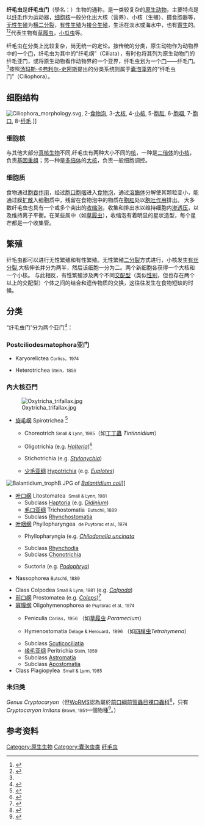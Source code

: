 {{Automatic Taxobox
| fossil_range = {{fossilrange|630|0|[[埃迪卡拉纪|埃迪卡拉纪]]至今}}
| image = Haeckel Ciliata.jpg
| image_caption = [[恩斯特·海克尔|恩斯特·海克尔]]所著的《[[自然界的艺术形态|自然界的艺术形态]]》中纤毛纲动物图片
| display parents=5
| taxon=Ciliophora
| authority=[[Doflein|Doflein]], 1901
}}
'''纤毛虫'''是'''纤毛虫门'''（學名：{{lang|la|Ciliophora}}）生物的通称，是一类较复杂的[[原生动物|原生动物]]，主要特点是以[[纤毛|纤毛]]作为运动器，[[细胞核|细胞核]]一般分化出大核（营养）、小核（生殖）、摄食胞器等，[[无性生殖|无性生殖]]为[[横二分裂|横二分裂]]，[[有性生殖|有性生殖]]为[[接合生殖|接合生殖]]，生活在淡水或海水中，也有[[寄生|寄生]]的。<ref>{{Cite web |url=http://www.blueanimalbio.com/wujizhui/yuansheng/xianmao.htm |title=蓝色动物学：纤毛纲 |access-date=2012-02-20 |archive-date=2020-03-26 |archive-url=https://web.archive.org/web/20200326010829/http://www.blueanimalbio.com/wujizhui/yuansheng/xianmao.htm |dead-url=no }}</ref><ref name="普通动物学">{{cite book zh |author=刘凌云 郑光美 |title=《普通动物学》|format=M |edition=4 |location=北京 |publisher=高等教育出版社|date=2009 |pages= |id= ISBN 978-7-04-026713-6}}</ref>代表生物有[[草履虫|草履虫]]，[[小瓜虫|小瓜虫]]等。

纤毛虫在分类上比较复杂，尚无统一的定论。按传统的分类，原生动物作为动物界中的一个[[门_(生物)|门]]，纤毛虫为其中的“纤毛纲”（Ciliata），有时也将其列为原生动物门的纤毛亚门，或将原生动物看作动物界的一个亚界，纤毛虫划为一个[[门_(生物)|门]]——纤毛门。<ref name="普通动物学"/>按照[[汤玛斯·卡弗利尔-史密斯|汤玛斯·卡弗利尔-史密斯]]提出的分类系统则属于[[囊泡藻界|囊泡藻界]]的“纤毛虫门”（Ciliophora）。

== 细胞结构 ==
[[File:Ciliophora_morphology.svg|thumb]], 2-[[食物泡|食物泡]], 3-[[大核|大核]], 4-[[小核|小核]], 5-[[胞肛|胞肛]], 6-[[胞咽|胞咽]], 7-[[胞口|胞口]], 8-[[纤毛|纤毛]].]]
===细胞核===
与其他大部分[[真核生物|真核生物]]不同,纤毛虫有两种大小不同的[[细胞核|核]]，一种是[[二倍体|二倍体]]的[[小核|小核]]，负责[[基因重组|基因重组]]；另一种是[[多倍体|多倍体]]的[[大核|大核]]，负责一般细胞调控。

===细胞质===
食物通过[[胞吞作用|胞吞作用]]，经过[[胞口|胞口]][[胞咽|胞咽]]进入[[食物泡|食物泡]]，通过[[溶酶体|溶酶体]]分解使其颗粒变小，能通过膜[[扩散|扩散]]入细胞质中，残留在食物泡中的物质在[[胞肛|胞肛]]处以[[胞吐作用|胞吐作用]]排出。
大多数纤毛虫也具有一个或多个突出的[[收缩泡|收缩泡]]，收集和排出水以维持细胞内[[渗透压|渗透压]]，以及维持离子平衡。在某些属中（如[[草履虫|草履虫]]），收缩泡有着明显的星状造型，每个星芒都是一个收集管。

== 繁殖 ==
纤毛虫都可以进行无性繁殖和有性繁殖。无性繁殖[[二分裂|二分裂]]方式进行，小核发生[[有丝分裂|有丝分裂]],大核伸长并分为两半，然后该细胞一分为二。两个新细胞各获得一个大核和一个小核。
与此相反，有性繁殖涉及两个不同[[交配型|交配型]]（类似[[性别|性别]]，但也存在两个以上的交配型）个体之间的结合和遗传物质的交换，这往往发生在食物短缺的时候。

== 分类 ==

“纤毛虫门”分为两个亚门<ref name=WoRMS_11>{{cite WoRMS |id=11 |title=Ciliophora }}</ref>：
===Postciliodesmatophora亚门===
*{{link-en|核残迹纲|Karyorelictea}}  Karyorelictea  <small>Corliss，1974</small>
*{{link-en|异毛纲|Heterotrich}}  Heterotrichea   <small>Stein，1859</small>

===內大核亞門===
[[File:Oxytricha_trifallax.jpg|thumb]]
* [[旋毛纲|旋毛纲]] Spirotrichea {{small|Butschli, 1889}}<ref>{{cite encyclopedia |encyclopedia=中国生物物种名录 |edition=2013版 |year=2013 |url=http://base.sp2000.cn/colchina_c13/browse_taxa.php |language=zh-hans |title=存档副本 |access-date=2013-11-15 |archive-date=2016-04-11 |archive-url=https://web.archive.org/web/20160411040223/http://base.sp2000.cn/colchina_c13/browse_taxa.php |dead-url=yes }}</ref>
** {{link-en|环毛亚纲|Choreotrich}}  Choreotrich <small>Small & Lynn, 1985</small>（如[[丁丁蟲|丁丁蟲]] ''Tintinnidium''）
** {{link-en|寡毛纲 (纤毛虫)|Oligotrichia|寡毛亚纲}} Oligotrichia (e.g. ''[[Halteria|Halteria]]'')<ref>{{cite web |url=http://www2.ouc.edu.cn/akfs/Sub_index.asp?id=1&tab=news_display&NewsID=149 |title=原生动物学研究室本年度基金申请获丰收 |date=2013-01-07 |language=zh-hans |accessdate=2013-11-15 |archive-date=2015-06-10 |archive-url=https://web.archive.org/web/20150610222637/http://www2.ouc.edu.cn/akfs/Sub_index.asp?id=1&tab=news_display&NewsID=149 |dead-url=yes }}</ref>
** {{link-en|排毛亚纲|Stichotrich}} Stichotrichia (e.g. ''[[Stylonychia|Stylonychia]]'')
** [[少毛亚纲|少毛亚纲]] [[Hypotrich|Hypotrich]]ia (e.g. ''[[Euplotes|Euplotes]]'')
[[File:Balantidium_trophB.JPG|thumb]] of ''[[Balantidium_coli|Balantidium coli]]'']]
* [[叶口纲|叶口纲]] Litostomatea  <small>Small & Lynn, 1981</small>
** Subclass [[Haptoria|Haptoria]] (e.g. ''[[Didinium|Didinium]]'')
** [[毛口亚纲|毛口亚纲]] Trichostomatia  <small>Butschli, 1889</small>
** Subclass [[Rhynchostomatia|Rhynchostomatia]]
* [[叶咽纲|叶咽纲]] Phyllopharyngea  <small>de Puytorac et al., 1974</small>
** {{link-en|叶咽亚纲|Phyllopharyngia}} Phyllopharyngia (e.g. ''[[Chilodonella_uncinata|Chilodonella uncinata]]''
** Subclass [[Rhynchodia|Rhynchodia]]
** Subclass [[Chonotrich|Chonotrich]]ia
** {{link-en|吸管亚纲|Suctoria}} Suctoria (e.g. ''[[Podophrya|Podophrya]]'')
* {{link-en|篮口纲|Nassophorea}} Nassophorea <small>Butschli, 1889</small>
* Class Colpodea <small>Small & Lynn, 1981</small> (e.g. ''[[Colpoda|Colpoda]]'')
* [[前口纲|前口纲]] Prostomatea (e.g. ''[[Coleps|Coleps]]'')<ref name="pmid18070326">{{cite journal |author=Kim JS, Jeong HJ, Lynn DH, Park JY, Lim YW, Shin W |title=''Balanion masanensis'' n. sp. (Ciliophora: Prostomatea) from the coastal waters of Korea: morphology and small subunit ribosomal RNA gene sequence |journal=Journal of Eukaryotic Microbiology |volume=54 |issue=6 |pages=482–94 |year=2007 |pmid=18070326 |doi=10.1111/j.1550-7408.2007.00290.x}}</ref>
* [[寡膜纲|寡膜纲]] Oligohymenophorea <small>de Puytorac et al., 1974</small>
** {{link-en|咽膜亚纲|Peniculid}} Peniculia  <small>Corliss，1956</small> （如[[草履虫|草履虫]] ''Paramecium''）
** {{link-en|膜口亚纲|Hymenostome}} Hymenostomatia  <small>Delage & Herouard，1896</small> （如[[四膜虫|四膜虫]]''Tetrahymena''）
** Subclass [[Scuticociliate|Scuticociliatia]]
** [[缘毛亚纲|缘毛亚纲]] Peritrichia <small>Stein, 1859</small>
** Subclass [[Astome|Astromatia]]
** Subclass [[Apostome|Apostomatia]]
* Class Plagiopylea  <small>Small & Lynn, 1985</small>

===未归类===
''Genus Cryptocaryon''（但[[WoRMS|WoRMS]]認為屬於[[前口綱|前口綱]][[前管蟲目|前管蟲目]][[裸口蟲科|裸口蟲科]]<ref name=WoRMS_415251>{{cite WoRMS |id=415251 |title=Cryptocaryon Brown, 1951 |accessdate=2013-11-15 }}</ref>，只有 ''Cryptocaryon irritans'' <small>Brown, 1951</small>一個物種<ref name=WoRMS_417412>{{cite WoRMS |id=417412 |title=Cryptocaryon irritans Brown, 1951 |accessdate=2013-11-15 }}</ref>。）

== 参考资料 ==
{{reflist}}

{{真核生物}}
{{Taxonbar|from=Q106345}}

[[Category:原生生物|Category:原生生物]]
[[Category:囊泡虫类|Category:囊泡虫类]]
[[Category:纤毛虫|]]
